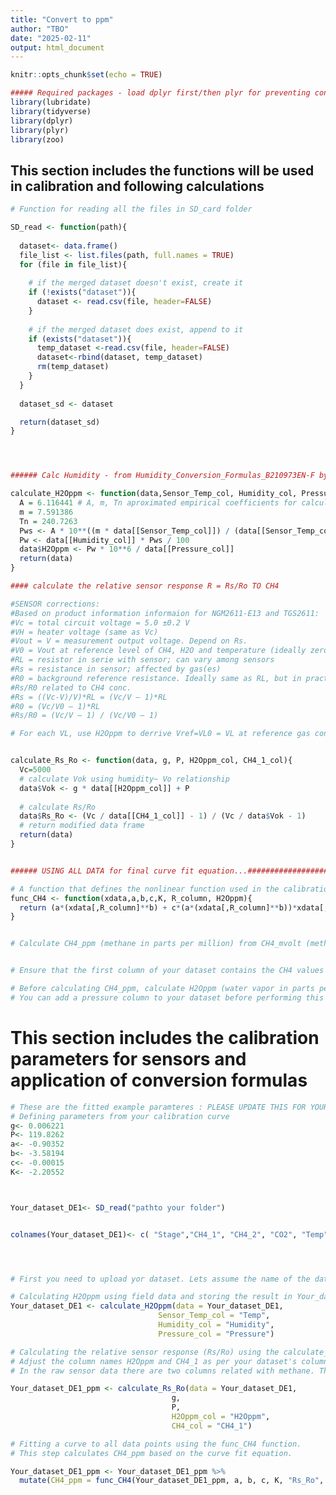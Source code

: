 ---
title: "Convert to ppm"
author: "TBO"
date: "2025-02-11"
output: html_document
---

```{r setup, include=FALSE}
knitr::opts_chunk$set(echo = TRUE)
```
```{r, message=FALSE, echo=FALSE, warning=FALSE}
##### Required packages - load dplyr first/then plyr for preventing conflict between packages
library(lubridate)
library(tidyverse)
library(dplyr)
library(plyr)
library(zoo)


```

## This section includes the functions will be used in calibration and following calculations


```{r}
# Function for reading all the files in SD_card folder

SD_read <- function(path){
  
  dataset<- data.frame()
  file_list <- list.files(path, full.names = TRUE)
  for (file in file_list){
    
    # if the merged dataset doesn't exist, create it
    if (!exists("dataset")){
      dataset <- read.csv(file, header=FALSE)
    }
    
    # if the merged dataset does exist, append to it
    if (exists("dataset")){
      temp_dataset <-read.csv(file, header=FALSE)
      dataset<-rbind(dataset, temp_dataset)
      rm(temp_dataset)
    }
  }
  
  dataset_sd <- dataset

  return(dataset_sd)
}




###### Calc Humidity - from Humidity_Conversion_Formulas_B210973EN-F by Vaisala / W. Wagner and A. Pruß:" The IAPWS Formulation 1995 for the Thermodynamic Properties of Ordinary Water Substance for General and Scientific Use ", Journal of Physical and Chemical Reference Data, June 2002 ,Volume 31, Issue 2, pp. 387535.

calculate_H2Oppm <- function(data,Sensor_Temp_col, Humidity_col, Pressure_col){
  A = 6.116441 # A, m, Tn aproximated empirical coefficients for calculating RH.
  m = 7.591386
  Tn = 240.7263
  Pws <- A * 10**((m * data[[Sensor_Temp_col]]) / (data[[Sensor_Temp_col]] + Tn))
  Pw <- data[[Humidity_col]] * Pws / 100
  data$H2Oppm <- Pw * 10**6 / data[[Pressure_col]]
  return(data)
}

#### calculate the relative sensor response R = Rs/Ro TO CH4

#SENSOR corrections:
#Based on product information informaion for NGM2611-E13 and TGS2611:
#Vc = total circuit voltage = 5.0 ±0.2 V
#VH = heater voltage (same as Vc)
#Vout = V = measurement output voltage. Depend on Rs.
#V0 = Vout at reference level of CH4, H2O and temperature (ideally zero gas influence and only related with RL)
#RL = resistor in serie with sensor; can vary among sensors
#Rs = resistance in sensor; affected by gas(es)
#R0 = background reference resistance. Ideally same as RL, but in practice based on V0.
#Rs/R0 related to CH4 conc.
#Rs = ((Vc-V)/V)*RL = (Vc/V – 1)*RL
#R0 = (Vc/V0 – 1)*RL
#Rs/R0 = (Vc/V – 1) / (Vc/V0 – 1)

# For each VL, use H2Oppm to derrive Vref=VL0 = VL at reference gas concentration from df_ghv. Then calculate Rs/R0 ratio


calculate_Rs_Ro <- function(data, g, P, H2Oppm_col, CH4_1_col){
  Vc=5000
  # calculate Vok using humidity~ Vo relationship
  data$Vok <- g * data[[H2Oppm_col]] + P
  
  # calculate Rs/Ro 
  data$Rs_Ro <- (Vc / data[[CH4_1_col]] - 1) / (Vc / data$Vok - 1)
  # return modified data frame
  return(data)
}


###### USING ALL DATA for final curve fit equation...#######################

# A function that defines the nonlinear function used in the calibration model
func_CH4 <- function(xdata,a,b,c,K, R_column, H2Oppm){
  return (a*(xdata[,R_column]**b) + c*(a*(xdata[,R_column]**b))*xdata[,H2Oppm] + K) 
}


# Calculate CH4_ppm (methane in parts per million) from CH4_mvolt (methane in millivolts) and parameters g, P, a, b, c, K


# Ensure that the first column of your dataset contains the CH4 values in millivolts.

# Before calculating CH4_ppm, calculate H2Oppm (water vapor in parts per million) using pressure values from field data. 
# You can add a pressure column to your dataset before performing this analysis. If you did not measure pressure, use the closest meteorological station data for the sampling day.


```

# This section includes the calibration parameters for sensors and application of conversion formulas

```{r}


# These are the fitted example paramteres : PLEASE UPDATE THIS FOR YOUR SENSOR!!!
# Defining parameters from your calibration curve
g<- 0.006221
P<- 119.8262
a<- -0.90352
b<- -3.58194
c<- -0.00015
K<- -2.20552



Your_dataset_DE1<- SD_read("pathto your folder")


colnames(Your_dataset_DE1)<- c( "Stage","CH4_1", "CH4_2", "CO2", "Temp", "Humidity", "Extra", "Pressure", "Date")




# First you need to upload yor dataset. Lets assume the name of the dataset is :  Your_dataset_DE1

# Calculating H2Oppm using field data and storing the result in Your_dataset_DE1
Your_dataset_DE1 <- calculate_H2Oppm(data = Your_dataset_DE1,
                                 Sensor_Temp_col = "Temp",
                                 Humidity_col = "Humidity",
                                 Pressure_col = "Pressure")

# Calculating the relative sensor response (Rs/Ro) using the calculate_Rs_Ro function with parameters g and P.
# Adjust the column names H2Oppm and CH4_1 as per your dataset's column names.
# In the raw sensor data there are two columns related with methane. They are linearly correlated. We use the columns having lower values. Possibly it is the first column in your data. But if you have doubts, please contact us.

Your_dataset_DE1_ppm <- calculate_Rs_Ro(data = Your_dataset_DE1,
                                    g,
                                    P,
                                    H2Oppm_col = "H2Oppm",
                                    CH4_col = "CH4_1")

# Fitting a curve to all data points using the func_CH4 function. 
# This step calculates CH4_ppm based on the curve fit equation.

Your_dataset_DE1_ppm <- Your_dataset_DE1_ppm %>%
  mutate(CH4_ppm = func_CH4(Your_dataset_DE1_ppm, a, b, c, K, "Rs_Ro", "H2Oppm"))

```



